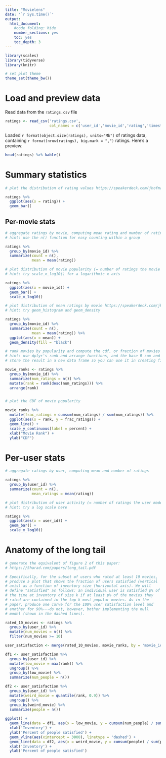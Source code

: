 ---
title: "Movielens"
date: '`r Sys.time()`'
output:
  html_document:
    #code_folding: hide
    number_sections: yes
    toc: yes
    toc_depth: 3
---

```{r setup, include=FALSE}
library(scales)
library(tidyverse)
library(knitr)

# set plot theme
theme_set(theme_bw())
```

# Load and preview data

Read data from the `ratings.csv` file
```{r load-data}
ratings <- read_csv('ratings.csv',
                    col_names = c('user_id','movie_id','rating','timestamp'))
```

Loaded `r format(object.size(ratings), units="Mb")` of ratings data, containing `r format(nrow(ratings), big.mark = ",")` ratings. Here's a preview:
```{r preview-data}
head(ratings) %>% kable()
```

# Summary statistics

```{r dist-ratings}
# plot the distribution of rating values https://speakerdeck.com/jhofman/modeling-social-data-lecture-2-introduction-to-counting?slide=26

ratings %>% 
  ggplot(aes(x = rating)) + 
  geom_bar()

```

## Per-movie stats

```{r aggregate-by-movie}
# aggregate ratings by movie, computing mean rating and number of ratings
# hint: use the n() function for easy counting within a group

ratings %>%
  group_by(movie_id) %>%
  summarize(count = n(),
            mean = mean(rating))

```

```{r dist-movie-popularity}
# plot distribution of movie popularity (= number of ratings the movie received)
# hint: try scale_x_log10() for a logarithmic x axis

ratings %>%
  ggplot(aes(x = movie_id)) +
  geom_bar() +
  scale_x_log10()


```

```{r dist-mean-ratings-by-movie}
# plot distribution of mean ratings by movie https://speakerdeck.com/jhofman/modeling-social-data-lecture-2-introduction-to-counting?slide=28
# hint: try geom_histogram and geom_density

ratings %>%
  group_by(movie_id) %>%
  summarize(count = n(),
            mean = mean(rating)) %>%
  ggplot(aes(x = mean)) + 
  geom_density(fill = "black")

```

```{r cdf-movie-pop}
# rank movies by popularity and compute the cdf, or fraction of movies covered by the top-k movies https://speakerdeck.com/jhofman/modeling-social-data-lecture-2-introduction-to-counting?slide=30
# hint: use dplyr's rank and arrange functions, and the base R sum and cumsum functions
# store the result in a new data frame so you can use it in creating figure 2 from the paper below

movie_ranks <- ratings %>% 
  group_by(movie_id) %>%
  summarize(num_ratings = n()) %>%
  mutate(rank = rank(desc(num_ratings))) %>%
  arrange(rank)


# plot the CDF of movie popularity

movie_ranks %>%
  mutate(frac_ratings = cumsum(num_ratings) / sum(num_ratings)) %>%
  ggplot(aes(x = rank, y = frac_ratings)) +
  geom_line() +
  scale_y_continuous(label = percent) +
  xlab("Movie Rank") + 
  ylab("CDF")

```


# Per-user stats

```{r aggregate-by-user}
# aggregate ratings by user, computing mean and number of ratings

ratings %>%
  group_by(user_id) %>%
  summarize(count = n(),
            mean_ratings = mean(rating))


```

```{r dist-user-activity}
# plot distribution of user activity (= number of ratings the user made)
# hint: try a log scale here

ratings %>%
  ggplot(aes(x = user_id)) +
  geom_bar() +
  scale_x_log10()

```

# Anatomy of the long tail

```{r long-tail}
# generate the equivalent of figure 2 of this paper:
# https://5harad.com/papers/long_tail.pdf

# Specifically, for the subset of users who rated at least 10 movies,
# produce a plot that shows the fraction of users satisfied (vertical
# axis) as a function of inventory size (horizontal axis). We will
# define "satisfied" as follows: an individual user is satisfied p% of
# the time at inventory of size k if at least p% of the movies they
# rated are contained in the top k most popular movies. As in the
# paper, produce one curve for the 100% user satisfaction level and
# another for 90%---do not, however, bother implementing the null
# model (shown in the dashed lines).

rated_10_movies <- ratings %>%
  group_by(user_id) %>%
  mutate(num_movies = n()) %>%
  filter(num_movies >= 10)

user_satisfaction <- merge(rated_10_movies, movie_ranks, by = 'movie_id')

```
```{r}
df1 <- user_satisfaction %>%
  group_by(user_id) %>%
  mutate(low_movie = max(rank)) %>%
  ungroup() %>%
  group_by(low_movie) %>%
  summarize(num_people = n())

df2 <- user_satisfaction %>%
  group_by(user_id) %>%
  mutate(weird_movie = quantile(rank, 0.9)) %>%
  ungroup() %>%
  group_by(weird_movie) %>%
  summarize(people = n())
  
ggplot() + 
  geom_line(data = df1, aes(x = low_movie, y = cumsum(num_people) / sum(num_people))) + 
  xlab('Inventory') +
  ylab('Percent of people satisfied') +
  geom_vline(aes(xintercept = 3000), linetype = 'dashed') +
  geom_line(data = df2, aes(x = weird_movie, y = cumsum(people) / sum(people))) + 
  xlab('Inventory') +
  ylab('Percent of people satisfied')

```

